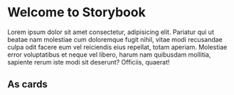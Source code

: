 
<Meta title="Design Tokens" />

# Welcome to Storybook

Lorem ipsum dolor sit amet consectetur, adipisicing elit. Pariatur qui ut
beatae nam molestiae cum doloremque fugit nihil, vitae modi recusandae culpa
odit facere eum vel reiciendis eius repellat, totam aperiam. Molestiae error
voluptatibus et neque vel libero, harum nam quibusdam mollitia, sapiente rerum
iste modi sit deserunt? Officiis, quaerat!

<DesignTokenDocBlock categoryName="Colors" />
<DesignTokenDocBlock categoryName="SCSS Colors" />

## As cards

<DesignTokenDocBlock categoryName="Colors" viewType="card" />
